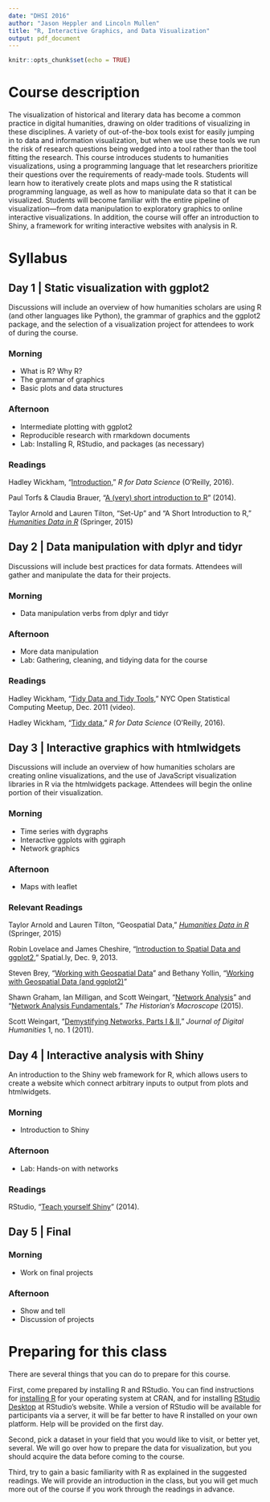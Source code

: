 ```yaml
---
date: "DHSI 2016"
author: "Jason Heppler and Lincoln Mullen"
title: "R, Interactive Graphics, and Data Visualization"
output: pdf_document
---
```


```r
knitr::opts_chunk$set(echo = TRUE)
```

# Course description

The visualization of historical and literary data has become a common practice in digital humanities, drawing on older traditions of visualizing in these disciplines. A variety of out-of-the-box tools exist for easily jumping in to data and information visualization, but when we use these tools we run the risk of research questions being wedged into a tool rather than the tool fitting the research. This course introduces students to humanities visualizations, using a programming language that let researchers prioritize their questions over the requirements of ready-made tools. Students will learn how to iteratively create plots and maps using the R statistical programming language, as well as how to manipulate data so that it can be visualized. Students will become familiar with the entire pipeline of visualization---from data manipulation to exploratory graphics to online interactive visualizations. In addition, the course will offer an introduction to Shiny, a framework for writing interactive websites with analysis in R.

# Syllabus

## Day 1 | Static visualization with ggplot2

Discussions will include an overview of how humanities scholars are using R (and other languages like Python), the grammar of graphics and the ggplot2 package, and the selection of a visualization project for attendees to work of during the course.

### Morning

- What is R? Why R?
- The grammar of graphics
- Basic plots and data structures

### Afternoon

- Intermediate plotting with ggplot2
- Reproducible research with rmarkdown documents
- Lab: Installing R, RStudio, and packages (as necessary)

### Readings

Hadley Wickham, "[Introduction](http://r4ds.had.co.nz/introduction.html)," *R for Data Science* (O'Reilly, 2016).

Paul Torfs & Claudia Brauer, "[A (very) short introduction to R](https://cran.r-project.org/doc/contrib/Torfs+Brauer-Short-R-Intro.pdf)" (2014).

Taylor Arnold and Lauren Tilton, "Set-Up" and "A Short Introduction to R," *[Humanities Data in R](http://www.springer.com/us/book/9783319207018)* (Springer, 2015)

## Day 2 | Data manipulation with dplyr and tidyr

Discussions will include best practices for data formats. Attendees will gather and manipulate the data for their projects.

### Morning

- Data manipulation verbs from dplyr and tidyr

### Afternoon

- More data manipulation
- Lab: Gathering, cleaning, and tidying data for the course

### Readings

Hadley Wickham, "[Tidy Data and Tidy Tools](http://vimeo.com/33727555)," NYC Open Statistical Computing Meetup, Dec. 2011 (video).

Hadley Wickham, "[Tidy data](http://r4ds.had.co.nz/tidy-data.html)," *R for Data Science* (O'Reilly, 2016).

## Day 3 | Interactive graphics with htmlwidgets

Discussions will include an overview of how humanities scholars are creating online visualizations, and the use of JavaScript visualization libraries in R via the htmlwidgets package. Attendees will begin the online portion of their visualization.

### Morning

- Time series with dygraphs
- Interactive ggplots with ggiraph
- Network graphics

### Afternoon

- Maps with leaflet

### Relevant Readings

Taylor Arnold and Lauren Tilton, "Geospatial Data," *[Humanities Data in R](http://www.springer.com/us/book/9783319207018)* (Springer, 2015)

Robin Lovelace and James Cheshire, "[Introduction to Spatial Data and ggplot2](http://spatial.ly/2013/12/introduction-spatial-data-ggplot2/)," Spatial.ly, Dec. 9, 2013.

Steven Brey, "[Working with Geospatial Data](http://mazamascience.com/WorkingWithData/?p=1277)" and Bethany Yollin, "[Working with Geospatial Data (and ggplot2)](http://mazamascience.com/WorkingWithData/?p=1494)"

Shawn Graham, Ian Milligan, and Scott Weingart, "[Network Analysis](http://www.themacroscope.org/?page_id=889)" and "[Network Analysis Fundamentals](http://www.themacroscope.org/?page_id=892)," *The Historian's Macroscope* (2015).

Scott Weingart, "[Demystifying Networks, Parts I & II](http://journalofdigitalhumanities.org/1-1/demystifying-networks-by-scott-weingart/)," *Journal of Digital Humanities* 1, no. 1 (2011).

## Day 4 | Interactive analysis with Shiny

An introduction to the Shiny web framework for R, which allows users to create a website which connect arbitrary inputs to output from plots and htmlwidgets.

### Morning

- Introduction to Shiny

### Afternoon

- Lab: Hands-on with networks

### Readings

RStudio, "[Teach yourself Shiny](http://shiny.rstudio.com/tutorial/)" (2014).

## Day 5 | Final

### Morning

- Work on final projects

### Afternoon

- Show and tell
- Discussion of projects

# Preparing for this class

There are several things that you can do to prepare for this course.

First, come prepared by installing R and RStudio. You can find instructions for [installing R](https://cloud.r-project.org/) for your operating system at CRAN, and for installing [RStudio Desktop](https://www.rstudio.com/products/rstudio/#Desktop) at RStudio's website. While a version of RStudio will be available for participants via a server, it will be far better to have R installed on your own platform. Help will be provided on the first day.

Second, pick a dataset in your field that you would like to visit, or better yet, several. We will go over how to prepare the data for visualization, but you should acquire the data before coming to the course.

Third, try to gain a basic familiarity with R as explained in the suggested readings. We will provide an introduction in the class, but you will get much more out of the course if you work through the readings in advance.
